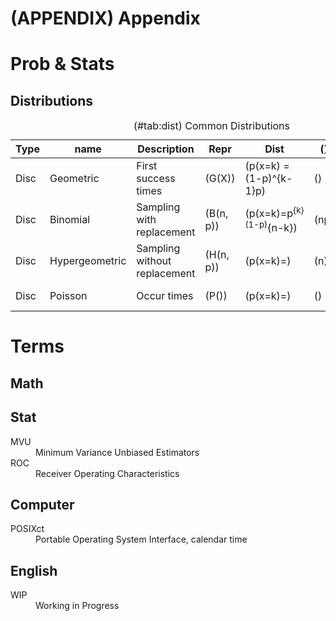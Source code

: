 # (APPENDIX) Appendix {-}

# Prob & Stats

## Distributions

: (\#tab:dist) Common Distributions

| Type | name           | Description                  | Repr           | Dist                                                         | \(\mu\)          | \(\sigma^2\)                                 | MLE                         |
| ---- | -------------- | ---------------------------- | -------------- | ------------------------------------------------------------ | ---------------- | -------------------------------------------- | --------------------------- |
| Disc | Geometric      | First success times          | \(G(X)\)       | \(p(x=k) = (1-p)^{k-1}p\)                                    | \(\frac{1}{p}\)  | \(\frac{1-p}{p^2}\)                          |                             |
| Disc | Binomial       | Sampling with replacement    | \(B(n, p)\)    | \(p(x=k)=\binom{n}{k}p^{k}(1-p)^{n-k}\)                      | \(np\)           | \(np(1-p)\)                                  | \(\hat{p} = \frac{x}{n}\)   |
| Disc | Hypergeometric | Sampling without replacement | \(H(n, p)\)    | \(p(x=k)=\frac{\binom{M}{k}\binom{N-M}{n-k}}{\binom{N}{N}}\) | \(n\frac{M}{N}\) | \(\frac{N-n}{N-1}n\frac{M}{N}\frac{N-M}{N}\) |                             |
| Disc | Poisson        | Occur times                  | \(P(\lambda)\) | \(p(x=k)=\frac{\lambda^{k}e^{-\lambda}}{k!}\)                | \(\lambda \)     | \(\lambda\)                                  | \(\hat{\lambda} = \bar{x}\) |

# Terms

## Math {#math}

## Stat {#stat}

MVU
: Minimum Variance Unbiased Estimators

ROC
: Receiver Operating Characteristics

## Computer {#compute}

POSIXct
: Portable Operating System Interface, calendar time

## English {#en}

WIP
: Working in Progress
